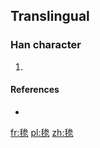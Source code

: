 ==Translingual==

===Han character===
{{Han char|rn=82|rad=毛|as=08|sn=12|four=|canj=竹山戈大竹 (HUIKH)}}

# {{defn|Han|sort=毛08}}

====References====
* {{Han ref|kx=0594.261|hdz=32001.071|uh=6BF6|ud=27638}}

[[fr:毶]]
[[pl:毶]]
[[zh:毶]]